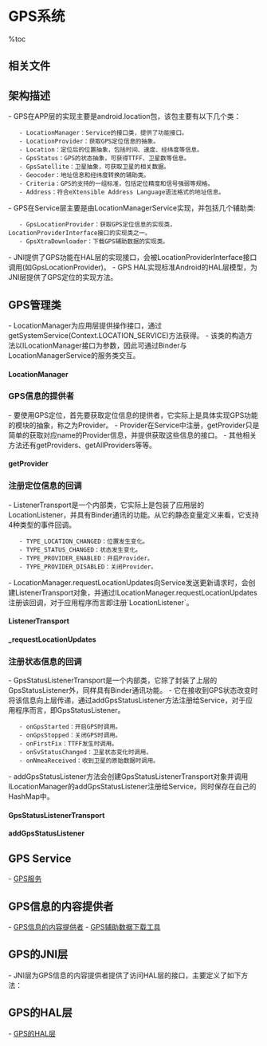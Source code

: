 = GPS系统 =

%toc

== 相关文件 ==
{{{class="brush:text"
// 应用层接口
frameworks/base/location/java/android/location/LocationManager.java
frameworks/base/location/java/android/location/LocationProvider.java
frameworks/base/location/java/android/location/Location.java
frameworks/base/location/java/android/location/GpsStatus.java
frameworks/base/location/java/android/location/GpsSatellite.java
frameworks/base/location/java/android/location/Geocoder.java
frameworks/base/location/java/android/location/Criteria.java
frameworks/base/location/java/android/location/Address.java

// Service
frameworks/base/services/java/com/android/server/LocationManagerService.java
frameworks/base/services/java/com/android/server/location/GpsLocationProvider.java
frameworks/base/services/java/com/android/server/location/GpsXtraDownloader.java

// JNI
frameworks/base/services/jni/com_android_server_location_GpsLocationProvider.cpp

// HAL
hardware/libhardware/include/hardware/gps.h
}}}

== 架构描述 ==
- GPS在APP层的实现主要是android.location包，该包主要有以下几个类：
    - LocationManager：Service的接口类，提供了功能接口。
    - LocationProvider：获取GPS定位信息的抽象。
    - Location：定位后的位置抽象，包括时间、速度、经纬度等信息。
    - GpsStatus：GPS的状态抽象，可获得TTFF、卫星数等信息。
    - GpsSatellite：卫星抽象，可获取卫星的相关数据。
    - Geocoder：地址信息和经纬度转换的辅助类。
    - Criteria：GPS的支持的一组标准，包括定位精度和信号强弱等规格。
    - Address：符合eXtensible Address Language语法格式的地址信息。
- GPS在Service层主要是由LocationManagerService实现，并包括几个辅助类:
    - GpsLocationProvider：获取GPS定位信息的实现类，LocationProviderInterface接口的实现类之一。
    - GpsXtraDownloader：下载GPS辅助数据的实现类。
- JNI提供了GPS功能在HAL层的实现接口，会被LocationProviderInterface接口调用(如GpsLocationProvider)。
- GPS HAL实现标准Android的HAL层模型，为JNI层提供了GPS定位的实现方法。

{{http:pic/Location_Frame.png}}

== GPS管理类 ==
- LocationManager为应用层提供操作接口，通过getSystemService(Context.LOCATION_SERVICE)方法获得。
- 该类的构造方法以ILocationManager接口为参数，因此可通过Binder与LocationManagerService的服务类交互。

==== LocationManager ====
{{{class="brush:java"
public LocationManager(ILocationManager service) {
    mService = service;
}
}}}

=== GPS信息的提供者 ===
- 要使用GPS定位，首先要获取定位信息的提供者，它实际上是具体实现GPS功能的模块的抽象，称之为Provider。
- Provider在Service中注册，getProvider只是简单的获取对应name的Provider信息，并提供获取这些信息的接口。
- 其他相关方法还有getProviders、getAllProviders等等。

==== getProvider ====
{{{class="brush:java"
public LocationProvider getProvider(String name) {
    ...... 
    try {
        Bundle info = mService.getProviderInfo(name);
        if (info == null) {
            return null;
        }
        return createProvider(name, info);
    } catch (RemoteException ex) {
    }
    return null;
}
}}}

=== 注册定位信息的回调 ===
- ListenerTransport是一个内部类，它实际上是包装了应用层的LocationListener，并具有Binder通讯的功能。从它的静态变量定义来看，它支持4种类型的事件回调。
    - TYPE_LOCATION_CHANGED：位置发生变化。
    - TYPE_STATUS_CHANGED：状态发生变化。
    - TYPE_PROVIDER_ENABLED：开启Provider。
    - TYPE_PROVIDER_DISABLED：关闭Provider。
- LocationManager.requestLocationUpdates向Service发送更新请求时，会创建ListenerTransport对象，并通过ILocationManager.requestLocationUpdates注册该回调，对于应用程序而言即注册`LocationListener`。

==== ListenerTransport ====
{{{class="brush:java"
private class ListenerTransport extends ILocationListener.Stub {
    private static final int TYPE_LOCATION_CHANGED = 1;
    private static final int TYPE_STATUS_CHANGED = 2;
    private static final int TYPE_PROVIDER_ENABLED = 3;
    private static final int TYPE_PROVIDER_DISABLED = 4;

    ......
    ListenerTransport(LocationListener listener, Looper looper) {
        mListener = listener;
        ...... 
    }

    public void onLocationChanged(Location location) {
        ......
    }

    public void onStatusChanged(String provider, int status, Bundle extras) {
        ......
    }

    public void onProviderEnabled(String provider) {
        ......
    }

    public void onProviderDisabled(String provider) {
        ......
    }
}
}}}

==== _requestLocationUpdates ====
{{{class="brush:java"
private void _requestLocationUpdates(String provider, Criteria criteria, 
                                     long minTime, float minDistance, 
                                     boolean singleShot, LocationListener listener, 
                                     Looper looper) {
    ...... 
    try {
        synchronized (mListeners) {
            ListenerTransport transport = mListeners.get(listener);
            if (transport == null) {
                transport = new ListenerTransport(listener, looper);
            }
            mListeners.put(listener, transport);
            mService.requestLocationUpdates(provider, criteria, minTime, minDistance, 
                                            singleShot, transport);
        }
    } catch (RemoteException ex) {
    }
}
}}}

=== 注册状态信息的回调 ===
- GpsStatusListenerTransport是一个内部类，它除了封装了上层的GpsStatusListener外，同样具有Binder通讯功能。
- 它在接收到GPS状态改变时将该信息向上层传递，通过addGpsStatusListener方法注册给Service，对于应用程序而言，即GpsStatusListener。
    - onGpsStarted：开启GPS时调用。
    - onGpsStopped：关闭GPS时调用。
    - onFirstFix：TTFF发生时调用。
    - onSvStatusChanged：卫星状态变化时调用。
    - onNmeaReceived：收到卫星的原始数据时调用。
- addGpsStatusListener方法会创建GpsStatusListenerTransport对象并调用ILocationManager的addGpsStatusListener注册给Service，同时保存在自己的HashMap中。

{{{class="brush:java"
private ILocationManager mService;
private final HashMap<GpsStatus.Listener, GpsStatusListenerTransport> mGpsStatusListeners =
        new HashMap<GpsStatus.Listener, GpsStatusListenerTransport>();
private final HashMap<GpsStatus.NmeaListener, GpsStatusListenerTransport> mNmeaListeners =
        new HashMap<GpsStatus.NmeaListener, GpsStatusListenerTransport>();
private final GpsStatus mGpsStatus = new GpsStatus();
}}}

==== GpsStatusListenerTransport ====
{{{class="brush:java"
private class GpsStatusListenerTransport extends IGpsStatusListener.Stub {
    ......
    private class Nmea {
        ...... 
    }
    private ArrayList<Nmea> mNmeaBuffer;

    public void onGpsStarted() {
        ......
    }

    public void onGpsStopped() {
        ...... 
    }

    public void onFirstFix(int ttff) {
        ...... 
    }

    public void onSvStatusChanged(int svCount, int[] prns, float[] snrs,
            float[] elevations, float[] azimuths, int ephemerisMask,
            int almanacMask, int usedInFixMask) {
        ...... 
    }

    public void onNmeaReceived(long timestamp, String nmea) {
        ...... 
    }
}
}}}

==== addGpsStatusListener ====
{{{class="brush:java"
public boolean addGpsStatusListener(GpsStatus.Listener listener) {
        boolean result;

    ...... 
    try {
        GpsStatusListenerTransport transport = new GpsStatusListenerTransport(listener);
        result = mService.addGpsStatusListener(transport);
        if (result) {
            mGpsStatusListeners.put(listener, transport);
        }
    } catch (RemoteException e) {
        result = false;
    }

    return result;
}
}}}

== GPS Service ==
{{{class="brush:text"
    GPS Service是ILocationManager接口的服务端实现(使用Binder机制)，LocationManager管理通常会通过
该Service发送跨进程的请求。
}}}

- [[GPS服务]]

== GPS信息的内容提供者 ==
- [[GPS信息的内容提供者]]
- [[GPS辅助数据下载工具]]

== GPS的JNI层 ==
- JNI层为GPS信息的内容提供者提供了访问HAL层的接口，主要定义了如下方法：

{{{class="brush:c++"
static JNINativeMethod sMethods[] = {
    {"class_init_native", "()V", ......},
    {"native_is_supported", "()Z", ......},
    {"native_init", "()Z", ......},
    {"native_cleanup", "()V", ......},
    {"native_set_position_mode", "(IIIII)Z", ......},
    {"native_start", "()Z", ......},
    {"native_stop", "()Z", ......},
    {"native_delete_aiding_data", "(I)V", ......},
    {"native_read_sv_status", "([I[F[F[F[I)I", ......},
    {"native_read_nmea", "([BI)I", ......},
    {"native_inject_time", "(JJI)V", ......},
    {"native_inject_location", "(DDF)V", ......},
    {"native_supports_xtra", "()Z", ......},
    {"native_inject_xtra_data", "([BI)V", ......},
    {"native_agps_data_conn_open", "(Ljava/lang/String;)V", ......},
    {"native_agps_data_conn_closed", "()V", ......},
    {"native_agps_data_conn_failed", "()V", ......},
    {"native_agps_set_id","(ILjava/lang/String;)V", ......},
    {"native_agps_set_ref_location_cellid","(IIIII)V", ......},
    {"native_set_agps_server", "(ILjava/lang/String;I)V", ......},
    {"native_send_ni_response", "(II)V", ......},
    {"native_agps_ni_message", "([BI)V", ......},
    {"native_get_internal_state", "()Ljava/lang/String;", ......},
    {"native_update_network_state", "(ZIZLjava/lang/String;)V", ......},
};
}}}

== GPS的HAL层 ==
- [[GPS的HAL层]]
